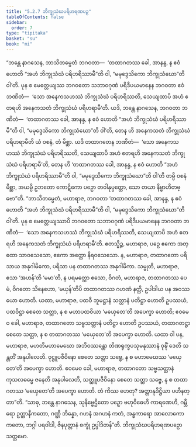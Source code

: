 ```yaml
---
title: "5.2.7 ဘိက္ခုသံဃပရိဟရဏပဉှ"
tableOfContents: false
sidebar:
  order: 7
type: "tipitaka"
basket: "su"
book: "mi"
---
```



<DynamicBreadcrumb />

<Division number="136" book="mi">

<Paragraph number="735" book="mi">
“ဘန္တေ နာဂသေန, ဘာသိတမ္ပေတံ ဘဂဝတာ—  ‘တထာဂတဿ ခေါ, အာနန္ဒ, န ဧဝံ ဟောတိ “အဟံ ဘိက္ခုသံဃံ ပရိဟရိဿာမီ”တိ ဝါ, “မမုဒ္ဒေသိကော ဘိက္ခုသံဃော”တိ ဝါ’တိ. ပုန စ မေတ္တေယျဿ ဘဂဝတော သဘာဝဂုဏံ ပရိဒီပယမာနေန ဘဂဝတာ ဧဝံ ဘဏိတံ—  ‘သော အနေကသဟဿံ ဘိက္ခုသံဃံ ပရိဟရိဿတိ, သေယျထာပိ အဟံ ဧတရဟိ အနေကသတံ ဘိက္ခုသံဃံ ပရိဟရာမီ’တိ. ယဒိ, ဘန္တေ နာဂသေန, ဘဂဝတာ ဘဏိတံ—  ‘တထာဂတဿ ခေါ, အာနန္ဒ, န ဧဝံ ဟောတိ “အဟံ ဘိက္ခုသံဃံ ပရိဟရိဿာမီ”တိ ဝါ, “မမုဒ္ဒေသိကော ဘိက္ခုသံဃော”တိ ဝါ’တိ, တေန ဟိ အနေကသတံ ဘိက္ခုသံဃံ ပရိဟရာမီတိ ယံ ဝစနံ, တံ မိစ္ဆာ. ယဒိ တထာဂတေန ဘဏိတံ—  ‘သော အနေကသဟဿံ ဘိက္ခုသံဃံ ပရိဟရိဿတိ, သေယျထာပိ အဟံ ဧတရဟိ အနေကသတံ ဘိက္ခုသံဃံ ပရိဟရာမီ’တိ, တေန ဟိ ‘တထာဂတဿ ခေါ, အာနန္ဒ, န ဧဝံ ဟောတိ “အဟံ ဘိက္ခုသံဃံ ပရိဟရိဿာမီ”တိ ဝါ, “မမုဒ္ဒေသိကော ဘိက္ခုသံဃော”တိ ဝါ’တိ တမ္ပိ ဝစနံ မိစ္ဆာ, အယမ္ပိ ဥဘတော ကောဋိကော ပဉှော တဝါနုပ္ပတ္တော, သော တယာ နိဗ္ဗာဟိတဗ္ဗော”တိ.
</Paragraph>

<Paragraph number="736" book="mi">
“ဘာသိတမ္ပေတံ, မဟာရာဇ, ဘဂဝတာ ‘တထာဂတဿ ခေါ, အာနန္ဒ, န ဧဝံ ဟောတိ “အဟံ ဘိက္ခုသံဃံ ပရိဟရိဿာမီ”တိ ဝါ, “မမုဒ္ဒေသိကော ဘိက္ခုသံဃော”တိ ဝါ’တိ. ပုန စ မေတ္တေယျဿာပိ ဘဂဝတော သဘာဝဂုဏံ ပရိဒီပယမာနေန ဘဂဝတာ ဘဏိတံ—  ‘သော အနေကသဟဿံ ဘိက္ခုသံဃံ ပရိဟရိဿတိ, သေယျထာပိ အဟံ ဧတရဟိ အနေကသတံ ဘိက္ခုသံဃံ ပရိဟရာမီ’တိ. ဧတသ္မိဉ္စ, မဟာရာဇ, ပဉှေ ဧကော အတ္ထော သာဝသေသော, ဧကော အတ္ထော နိရဝသေသော. န, မဟာရာဇ, တထာဂတော ပရိသာယ အနုဂါမိကော, ပရိသာ ပန တထာဂတဿ အနုဂါမိကာ. သမ္မုတိ, မဟာရာဇ, ဧသာ ‘အဟန်’တိ ‘မမာ’တိ, န ပရမတ္ထော ဧသော, ဝိဂတံ, မဟာရာဇ, တထာဂတဿ ပေမံ, ဝိဂတော သိနေဟော, ‘မယှန်’တိပိ တထာဂတဿ ဂဟဏံ နတ္ထိ, ဥပါဒါယ ပန အဝဿယော ဟောတိ.
</Paragraph>

<Paragraph number="737" book="mi">
ယထာ, မဟာရာဇ, ပထဝီ ဘူမဋ္ဌာနံ သတ္တာနံ ပတိဋ္ဌာ ဟောတိ ဥပဿယံ, ပထဝိဋ္ဌာ စေတေ သတ္တာ, န စ မဟာပထဝိယာ ‘မယှေတေ’တိ အပေက္ခာ ဟောတိ; ဧဝမေဝ ခေါ, မဟာရာဇ, တထာဂတော သဗ္ဗသတ္တာနံ ပတိဋ္ဌာ ဟောတိ ဥပဿယံ, တထာဂတဋ္ဌာ စေတေ သတ္တာ, န စ တထာဂတဿ ‘မယှေတေ’တိ အပေက္ခာ ဟောတိ. ယထာ ဝါ ပန, မဟာရာဇ, မဟတိမဟာမေဃော အဘိဝဿန္တော တိဏရုက္ခပသုမနုဿာနံ ဝုဍ္ဎိံ ဒေတိ သန္တတိံ အနုပါလေတိ. ဝုဋ္ဌူပဇီဝိနော စေတေ သတ္တာ သဗ္ဗေ, န စ မဟာမေဃဿ ‘မယှေတေ’တိ အပေက္ခာ ဟောတိ. ဧဝမေဝ ခေါ, မဟာရာဇ, တထာဂတော သဗ္ဗသတ္တာနံ ကုသလဓမ္မေ ဇနေတိ အနုပါလေတိ, သတ္ထူပဇီဝိနော စေတေ သတ္တာ သဗ္ဗေ, န စ တထာဂတဿ ‘မယှေတေ’တိ အပေက္ခာ ဟောတိ. တံ ကိဿ ဟေတု? အတ္တာနုဒိဋ္ဌိယာ ပဟီနတ္တာ”တိ.
</Paragraph>

<Paragraph number="738" book="mi">
“သာဓု, ဘန္တေ နာဂသေန, သုနိဗ္ဗေဌိတော ပဉှော ဗဟုဝိဓေဟိ ကာရဏေဟိ, ဂမ္ဘီရော ဥတ္တာနီကတော, ဂဏ္ဌိ ဘိန္နော, ဂဟနံ အဂဟနံ ကတံ, အန္ဓကာရော အာလောကော ကတော, ဘဂ္ဂါ ပရဝါဒါ, ဇိနပုတ္တာနံ စက္ခုံ ဥပ္ပါဒိတန်”တိ.

</Paragraph>
</Division>

<Paragraph number="739" type="center" book="mi">
ဘိက္ခုသံဃပရိဟရဏပဉှော သတ္တမော.
</Paragraph>